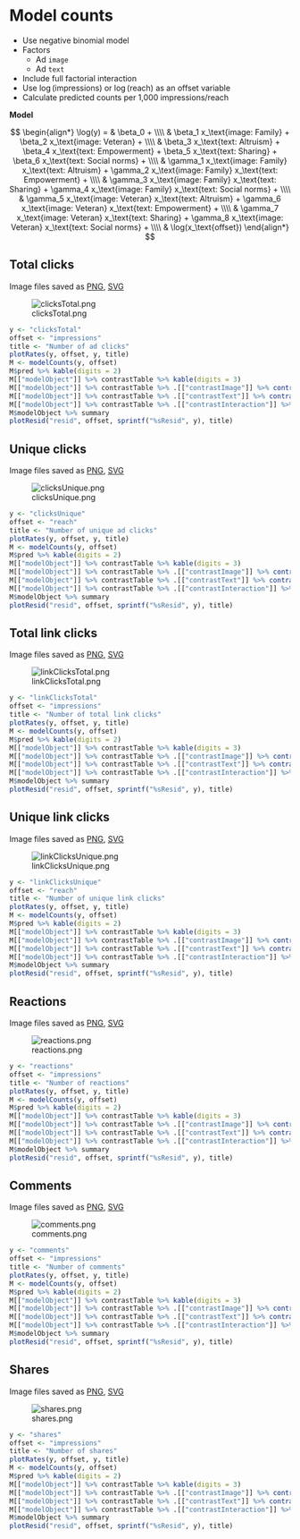 # Model counts

* Use negative binomial model
* Factors
  * Ad `image`
  * Ad `text`
* Include full factorial interaction
* Use $\log(\text{impressions})$ or $\log(\text{reach})$ as an offset variable
* Calculate predicted counts per 1,000 impressions/reach

**Model**

$$
\begin{align*}
\log(y) = & \beta_0 + \\\\
          & \beta_1 x_\text{image: Family} + 
            \beta_2 x_\text{image: Veteran} + \\\\
          & \beta_3 x_\text{text: Altruism} + 
            \beta_4 x_\text{text: Empowerment} + 
            \beta_5 x_\text{text: Sharing} + 
            \beta_6 x_\text{text: Social norms} + \\\\
          & \gamma_1 x_\text{image: Family} x_\text{text: Altruism} + 
            \gamma_2 x_\text{image: Family} x_\text{text: Empowerment} +  \\\\
          & \gamma_3 x_\text{image: Family} x_\text{text: Sharing} + 
            \gamma_4 x_\text{image: Family} x_\text{text: Social norms} + \\\\
          & \gamma_5 x_\text{image: Veteran} x_\text{text: Altruism} + 
            \gamma_6 x_\text{image: Veteran} x_\text{text: Empowerment} +  \\\\
          & \gamma_7 x_\text{image: Veteran} x_\text{text: Sharing} + 
            \gamma_8 x_\text{image: Veteran} x_\text{text: Social norms} + \\\\
          & \log(x_\text{offset})
\end{align*}
$$


## Total clicks

Image files saved as [PNG](../figures/clicksTotal.png), [SVG](../figures/clicksTotal.svg)

![clicksTotal.png](../figures/clicksTotal.png)

```r
y <- "clicksTotal"
offset <- "impressions"
title <- "Number of ad clicks"
plotRates(y, offset, y, title)
M <- modelCounts(y, offset)
M$pred %>% kable(digits = 2)
M[["modelObject"]] %>% contrastTable %>% kable(digits = 3)
M[["modelObject"]] %>% contrastTable %>% .[["contrastImage"]] %>% contrastHeatmap(sprintf("%sContrastHeatmapImage", y))
M[["modelObject"]] %>% contrastTable %>% .[["contrastText"]] %>% contrastHeatmap(sprintf("%sContrastHeatmapText", y))
M[["modelObject"]] %>% contrastTable %>% .[["contrastInteraction"]] %>% contrastHeatmap(sprintf("%sContrastHeatmapInteraction", y))
M$modelObject %>% summary
plotResid("resid", offset, sprintf("%sResid", y), title)
```


## Unique clicks

Image files saved as [PNG](../figures/clicksUnique.png), [SVG](../figures/clicksUnique.svg)

![clicksUnique.png](../figures/clicksUnique.png)

```r
y <- "clicksUnique"
offset <- "reach"
title <- "Number of unique ad clicks"
plotRates(y, offset, y, title)
M <- modelCounts(y, offset)
M$pred %>% kable(digits = 2)
M[["modelObject"]] %>% contrastTable %>% kable(digits = 3)
M[["modelObject"]] %>% contrastTable %>% .[["contrastImage"]] %>% contrastHeatmap(sprintf("%sContrastHeatmapImage", y))
M[["modelObject"]] %>% contrastTable %>% .[["contrastText"]] %>% contrastHeatmap(sprintf("%sContrastHeatmapText", y))
M[["modelObject"]] %>% contrastTable %>% .[["contrastInteraction"]] %>% contrastHeatmap(sprintf("%sContrastHeatmapInteraction", y))
M$modelObject %>% summary
plotResid("resid", offset, sprintf("%sResid", y), title)
```


## Total link clicks

Image files saved as [PNG](../figures/linkClicksTotal.png), [SVG](../figures/linkClicksTotal.svg)

![linkClicksTotal.png](../figures/linkClicksTotal.png)

```r
y <- "linkClicksTotal"
offset <- "impressions"
title <- "Number of total link clicks"
plotRates(y, offset, y, title)
M <- modelCounts(y, offset)
M$pred %>% kable(digits = 2)
M[["modelObject"]] %>% contrastTable %>% kable(digits = 3)
M[["modelObject"]] %>% contrastTable %>% .[["contrastImage"]] %>% contrastHeatmap(sprintf("%sContrastHeatmapImage", y))
M[["modelObject"]] %>% contrastTable %>% .[["contrastText"]] %>% contrastHeatmap(sprintf("%sContrastHeatmapText", y))
M[["modelObject"]] %>% contrastTable %>% .[["contrastInteraction"]] %>% contrastHeatmap(sprintf("%sContrastHeatmapInteraction", y))
M$modelObject %>% summary
plotResid("resid", offset, sprintf("%sResid", y), title)
```


## Unique link clicks

Image files saved as [PNG](../figures/linkClicksUnique.png), [SVG](../figures/linkClicksUnique.svg)

![linkClicksUnique.png](../figures/linkClicksUnique.png)

```r
y <- "linkClicksUnique"
offset <- "reach"
title <- "Number of unique link clicks"
plotRates(y, offset, y, title)
M <- modelCounts(y, offset)
M$pred %>% kable(digits = 2)
M[["modelObject"]] %>% contrastTable %>% kable(digits = 3)
M[["modelObject"]] %>% contrastTable %>% .[["contrastImage"]] %>% contrastHeatmap(sprintf("%sContrastHeatmapImage", y))
M[["modelObject"]] %>% contrastTable %>% .[["contrastText"]] %>% contrastHeatmap(sprintf("%sContrastHeatmapText", y))
M[["modelObject"]] %>% contrastTable %>% .[["contrastInteraction"]] %>% contrastHeatmap(sprintf("%sContrastHeatmapInteraction", y))
M$modelObject %>% summary
plotResid("resid", offset, sprintf("%sResid", y), title)
```


## Reactions

Image files saved as [PNG](../figures/reactions.png), [SVG](../figures/reactions.svg)

![reactions.png](../figures/reactions.png)

```r
y <- "reactions"
offset <- "impressions"
title <- "Number of reactions"
plotRates(y, offset, y, title)
M <- modelCounts(y, offset)
M$pred %>% kable(digits = 2)
M[["modelObject"]] %>% contrastTable %>% kable(digits = 3)
M[["modelObject"]] %>% contrastTable %>% .[["contrastImage"]] %>% contrastHeatmap(sprintf("%sContrastHeatmapImage", y))
M[["modelObject"]] %>% contrastTable %>% .[["contrastText"]] %>% contrastHeatmap(sprintf("%sContrastHeatmapText", y))
M[["modelObject"]] %>% contrastTable %>% .[["contrastInteraction"]] %>% contrastHeatmap(sprintf("%sContrastHeatmapInteraction", y))
M$modelObject %>% summary
plotResid("resid", offset, sprintf("%sResid", y), title)
```


## Comments

Image files saved as [PNG](../figures/comments.png), [SVG](../figures/comments.svg)

![comments.png](../figures/comments.png)

```r
y <- "comments"
offset <- "impressions"
title <- "Number of comments"
plotRates(y, offset, y, title)
M <- modelCounts(y, offset)
M$pred %>% kable(digits = 2)
M[["modelObject"]] %>% contrastTable %>% kable(digits = 3)
M[["modelObject"]] %>% contrastTable %>% .[["contrastImage"]] %>% contrastHeatmap(sprintf("%sContrastHeatmapImage", y))
M[["modelObject"]] %>% contrastTable %>% .[["contrastText"]] %>% contrastHeatmap(sprintf("%sContrastHeatmapText", y))
M[["modelObject"]] %>% contrastTable %>% .[["contrastInteraction"]] %>% contrastHeatmap(sprintf("%sContrastHeatmapInteraction", y))
M$modelObject %>% summary
plotResid("resid", offset, sprintf("%sResid", y), title)
```


## Shares

Image files saved as [PNG](../figures/shares.png), [SVG](../figures/shares.svg)

![shares.png](../figures/shares.png)

```r
y <- "shares"
offset <- "impressions"
title <- "Number of shares"
plotRates(y, offset, y, title)
M <- modelCounts(y, offset)
M$pred %>% kable(digits = 2)
M[["modelObject"]] %>% contrastTable %>% kable(digits = 3)
M[["modelObject"]] %>% contrastTable %>% .[["contrastImage"]] %>% contrastHeatmap(sprintf("%sContrastHeatmapImage", y))
M[["modelObject"]] %>% contrastTable %>% .[["contrastText"]] %>% contrastHeatmap(sprintf("%sContrastHeatmapText", y))
M[["modelObject"]] %>% contrastTable %>% .[["contrastInteraction"]] %>% contrastHeatmap(sprintf("%sContrastHeatmapInteraction", y))
M$modelObject %>% summary
plotResid("resid", offset, sprintf("%sResid", y), title)
```
